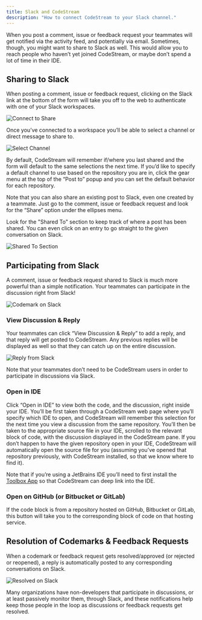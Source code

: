 ```yaml
---
title: Slack and CodeStream
description: "How to connect CodeStream to your Slack channel."
---
```


When you post a comment, issue or feedback request your teammates will get
notified via the activity feed, and potentially via email. Sometimes, though,
you might want to share to Slack as well. This would allow you to reach people
who haven’t yet joined CodeStream, or maybe don’t spend a lot of time in their
IDE. 

## Sharing to Slack

When posting a comment, issue or feedback request, clicking on the Slack link at
the bottom of the form will take you off to the web to authenticate with one of
your Slack workspaces. 

![Connect to Share](/images/NewCodemark-NotConnected2.png)

Once you’ve connected to a workspace you’ll be able to select a channel or
direct message to share to.

![Select Channel](/images/PostTo-Slack.png)

By default, CodeStream will remember if/where you last shared and the form will
default to the same selections the next time. If you’d like to specify a default
channel to use based on the repository you are in, click the gear menu at the
top of the “Post to” popup and you can set the default behavior for each
repository.

Note that you can also share an existing post to Slack, even one created by a
teammate. Just go to the comment, issue or feedback request and look for the
“Share” option under the ellipses menu.

Look for the "Shared To" section to keep track of where a post has been shared.
You can even click on an entry to go straight to the given conversation on Slack.

![Shared To Section](/images/SharedTo.png)

## Participating from Slack

A comment, issue or feedback request shared to Slack is much more powerful than
a simple notification. Your teammates can participate in the discussion right
from Slack!

![Codemark on Slack](/images/ShareOnSlack1.png)

### View Discussion & Reply

Your teammates can click “View Discussion & Reply” to add a reply, and that
reply will get posted to CodeStream. Any previous replies will be displayed as
well so that they can catch up on the entire discussion. 

![Reply from Slack](images/ReplyFromSlack.gif)

Note that your teammates don’t need to be CodeStream users in order to
participate in discussions via Slack.

### Open in IDE

Click “Open in IDE” to view both the code, and the discussion, right inside your
IDE. You’ll be first taken through a CodeStream web page where you’ll specify
which IDE to open, and CodeStream will remember this selection for the next time
you view a discussion from the same repository. You’ll then be taken to the
appropriate source file in your IDE, scrolled to the relevant block of code,
with the discussion displayed in the CodeStream pane. If you don’t happen to
have the given repository open in your IDE, CodeStream will automatically open
the source file for you (assuming you’ve opened that repository previously, with
CodeStream installed, so that we know where to find it).

Note that if you’re using a JetBrains IDE you’ll need to first install the
[Toolbox App](https://www.jetbrains.com/toolbox-app/) so that CodeStream can
deep link into the IDE.

### Open on GitHub (or Bitbucket or GitLab)

If the code block is from a repository hosted on GitHub, Bitbucket or GitLab,
this button will take you to the corresponding block of code on that hosting
service.

## Resolution of Codemarks & Feedback Requests

When a codemark or feedback request gets resolved/approved (or rejected or
reopened), a reply is automatically posted to any corresponding conversations on
Slack.

![Resolved on Slack](/images/ResolvedOnSlack.png)

Many organizations have non-developers that participate in discussions, or at
least passively monitor them, through Slack, and these notifications help keep
those people in the loop as discussions or feedback requests get resolved.
